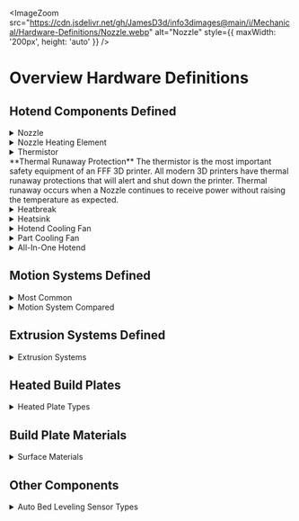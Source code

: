 
<ImageZoom 
  src="https://cdn.jsdelivr.net/gh/JamesD3d/info3dimages@main/i/Mechanical/Hardware-Definitions/Nozzle.webp"
  alt="Nozzle"
  style={{ maxWidth: '200px', height: 'auto' }} 
/>

#  Overview Hardware Definitions 



## Hotend Components Defined 




<details>
  <summary>Nozzle</summary> 

- Responsible for Extruding molten Plastic onto a heated surface


![Nozzle.webp](https://cdn.jsdelivr.net/gh/JamesD3d/info3dimages@main/i/Mechanical/Hardware-Definitions/Nozzle.webp)

</details>

<details>
  <summary>Nozzle Heating Element</summary>
  A DC Curent powered heating element

![Cartridge1.webp](https://cdn.jsdelivr.net/gh/JamesD3d/info3dimages@main/i/Mechanical/Hardware-Definitions/Cartridge1.webp)


> Cartridge Style
  

![ceramic.webp](https://cdn.jsdelivr.net/gh/JamesD3d/info3dimages@main/i/Mechanical/Hardware-Definitions/ceramic.webp)

>  Ceramic Style 

</details>

<details>
  <summary>Thermistor</summary>
  - Reports the current temperature to the controller. Ensures that the nozzle is heating as expected.

![thermistor.webp](https://cdn.jsdelivr.net/gh/JamesD3d/info3dimages@main/i/Mechanical/Hardware-Definitions/termistor.webp)

</details>


<Callout type="warning">
  **Thermal Runaway Protection**
The thermistor is the most important safety equipment of an FFF 3D printer. All modern 3D printers have thermal runaway protections that will alert and shut down the printer. Thermal runaway occurs when a Nozzle continues to receive power without raising the temperature as expected.
</Callout>




<details>
  <summary>Heatbreak</summary>
  - The heatbreak is the part of the nozzle where filament moves from a solid to molten plastic.
  >  This is where the majority of extrusion issues occur. If the filament is heated too far past its transition point it can melt too far up the heatbreak resulting in a "Jam".

![heatbreak.webp](https://cdn.jsdelivr.net/gh/JamesD3d/info3dimages@main/i/Mechanical/Hardware-Definitions/heatbreak.webp)

</details>


<details>
  <summary>Heatsink</summary>
  - An aluminum block meant to disperse heat and keep the filament solid until it reaches the melt zone

![heatsink.webp](https://cdn.jsdelivr.net/gh/JamesD3d/info3dimages@main/i/Mechanical/Hardware-Definitions/heatsink.webp)

![heatsink2.webp](https://cdn.jsdelivr.net/gh/JamesD3d/info3dimages@main/i/Mechanical/Hardware-Definitions/heatsync2.webp)

</details>

<details>
  <summary>Hotend Cooling Fan</summary>
  - Normally attached to the heatsink, removes heat before the "melt zone"
  > This is very important to the extrusion system, if this fan stops or is obstructed the hotend will jam.

![hotendfan.webp](https://cdn.jsdelivr.net/gh/JamesD3d/info3dimages@main/i/Mechanical/Hardware-Definitions/hotendfan.webp)

</details>

<details>
  <summary>Part Cooling Fan</summary>
  - This component transitions the molten plastic from a molten state to a solid state
  > Some materials require 100% fan and others may warp. Some may even suffer poor layer adhesion. Fan speed is material specific.

![partcooling.webp](https://cdn.jsdelivr.net/gh/JamesD3d/info3dimages@main/i/Mechanical/Hardware-Definitions/partcooling.webp)
</details>

<details>
  <summary>All-In-One Hotend</summary>
  - All in one hotends have become a popular option with manufacturers. They come pre-assembled and are meant to be changed as a set of components.

 ![nozzle2.webp](https://cdn.jsdelivr.net/gh/JamesD3d/info3dimages@main/i/Mechanical/Hardware-Definitions/nozzle2.webp)
</details>

## Motion Systems Defined

<details>
  <summary>Most Common</summary>
  - Cartesian  - 1 motor per axis X,Y,Z  
  - CoreXY - X and Y belts both attached to the Hotend. Motion is derived from a combination

  ![motion_common_webp]()
</details>

<details>
  <summary>Motion System Compared</summary>

| Kinematics Type           | ✅ Pros                                                                 | ❌ Cons                                                                 |
|---------------------------|------------------------------------------------------------------------|------------------------------------------------------------------------|
| **Cartesian (Gantry)**    | - Simple, independent axis motion <br /> - Easy to calibrate and maintain <br /> - Good print quality and support | - Moving motors increase mass <br /> - Slower than CoreXY <br /> - Larger footprint for bed travel |
| **Prusa i3 (Bedslinger)** | - Very common & affordable <br /> - Large community support <br /> - Easy to modify and upgrade | - Moving bed causes ringing at high speed <br /> - Requires more desk space (bed swings in Y) <br /> - Limited acceleration due to bed inertia |
| **CoreXY**                | - Fast, precise XY motion <br /> - Low moving mass (motors stay fixed) <br /> - Compact cube frame <br /> - Ideal for enclosures | - Belt routing is complex <br /> - Requires accurate assembly & tuning <br /> - Harder to manually move axes |
| **Hybrid CoreXY (Markforged)** | - X motor is offloaded (lighter gantry) <br /> - Better than Cartesian at speed <br /> - Simpler Y motion vs full CoreXY | - Needs firmware support <br /> - Slightly complex belt setup <br /> - Limited adoption / community resources |
| **IDEX (Dual Extruder)**  | - Clean dual-material prints <br /> - No nozzle drag or oozing <br /> - Duplication & mirror printing possible | - Expensive and complex <br /> - Tight nozzle alignment required <br /> - Reduced usable print width |
| **Delta**                 | - Extremely fast and smooth motion <br /> - Lightweight printhead <br /> - Fixed bed, good for tall prints | - Very complex math & calibration <br /> - Less accurate at bed edges <br /> - Limited multi-material support |


</details>

## Extrusion Systems Defined

<details>
  <summary>Extrusion Systems</summary>
  - The motion system responsible for moving the hard plastic filament from the spool to the hotend and pushing it through the nozzle to create the print.

---
title: 3D Printer Extrusion Systems Comparison
description: Summary of pros and cons for different 3D printer extrusion systems.
---

# 3D Printer Extrusion Systems: Pros and Cons

This table compares common 3D printer extrusion systems including Bowden, Direct Drive, Dual Hotend (Shared Carriage), IDEX, Mixing Hotend, and Tool Changer.

| Extrusion System | ✅ Pros | ❌ Cons |
|------------------|--------|--------|
| **Bowden** | - Lightweight printhead = faster motion <br /> - Great for CoreXY/Delta <br /> - Smooth high-speed prints (esp. PLA) | - Poor with flexibles <br /> - Retraction tuning is tricky <br /> - Increased risk of stringing/clogs |
| **Direct Drive** | - Excellent extrusion control <br /> - Great for flexibles and abrasive filaments <br /> - Minimal retraction issues | - Heavier carriage = slower acceleration <br /> - More moving mass/vibration <br /> - Harder to cool extruder separately |
| **Dual Hotend (Shared Toolhead)** | - Can use 2 different nozzles/materials <br /> - Simpler than IDEX or toolchanger <br /> - Easy to implement on Cartesian/i3 frames | - Both nozzles always move (extra weight) <br /> - Idle nozzle can ooze/string <br /> - Nozzle Z-offset must be perfect |
| **IDEX (Independent Dual Extruder)** | - Clean multi-material prints <br /> - Nozzle parking prevents contamination <br /> - Mirror/duplicate printing support | - Expensive & complex <br /> - Heavy frame and extra calibration <br /> - Takes up more space |
| **Mixing Hotend (Cyclops/Diamond)** | - Multi-material/colors from one nozzle <br /> - Lightweight toolhead <br /> - Good for color blending | - Purge waste between transitions <br /> - Cross-contamination risks <br /> - Needs precise tuning for ratios |
| **Tool Changer (e.g. E3D)** | - Swappable full tools (hotend, nozzle, type) <br /> - Clean transitions and modularity <br /> - Ideal for pro-grade multi-material jobs | - Mechanically complex <br /> - Costly and large <br /> - Requires advanced firmware/tool alignment |


  
</details>


## Heated Build Plates

<details>
  <summary>Heated Plate Types</summary>
  - Silicon Heater Pads - Typically DC heaters placed on the underside of an aluminum Plate  
  - Bed Leveling Screws - Adjust the tramming of the Bed  
  - Heatbed Thermistor - Like the hotend the heated bed thermistor ensures the bed is heating properly.

  ![heated_plate_webp]()
</details>

## Build Plate Materials

<details>
  <summary>Surface Materials</summary>
  - Glass - Tempered Glass often with a texture applied  
  - PEI - Smooth and textured surface coating on a spring steel sheet  
  - Garolite / G10 - Carbon fiber based surface

  ![plate_materials_webp]()
</details>

## Other Components

<details>
  <summary>Auto Bed Leveling Sensor Types</summary>
  - Inductive  
  - Microswitch  
  - Force / Piezo Sensor

  ![Auto Bed Leveling Sensor](https://cdn.jsdelivr.net/gh/JamesD3d/info3dimages@main/i/Mechanical/Hardware-Definitions/auto_bed_leveling.webp)
</details>
